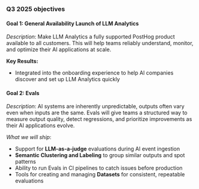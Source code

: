 ### Q3 2025 objectives

#### Goal 1: General Availability Launch of LLM Analytics

*Description*: Make LLM Analytics a fully supported PostHog product available to all customers. This will help teams reliably understand, monitor, and optimize their AI applications at scale.

**Key Results:**
- Integrated into the onboarding experience to help AI companies discover and set up LLM Analytics quickly

#### Goal 2: Evals  

*Description*: AI systems are inherently unpredictable, outputs often vary even when inputs are the same. Evals will give teams a structured way to measure output quality, detect regressions, and prioritize improvements as their AI applications evolve.

*What we will ship*:
- Support for **LLM-as-a-judge** evaluations during AI event ingestion
- **Semantic Clustering and Labeling** to group similar outputs and spot patterns
- Ability to run Evals in CI pipelines to catch issues before production
- Tools for creating and managing **Datasets** for consistent, repeatable evaluations

